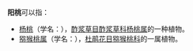 '''阳桃'''可以指：
*[[杨桃|杨桃]]（学名：{{lang|la|''Averrhoa carambola''}}），[[酢浆草目|酢浆草目]][[酢浆草科|酢浆草科]][[杨桃属|杨桃属]]的一种植物。
*[[猕猴桃属|猕猴桃属]]（学名：{{lang|la|''Actinidia''}}），[[杜鹃花目|杜鹃花目]][[猕猴桃科|猕猴桃科]]的一属植物。

{{disambig|cat=二字物種消歧義}}